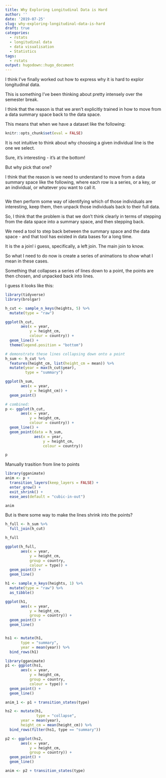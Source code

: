 ```yaml
---
title: Why Exploring Longitudinal Data is Hard
author: ''
date: '2019-07-25'
slug: why-exploring-longitudinal-data-is-hard
draft: true
categories:
  - rstats
  - longitudinal data
  - data visualisation
  - Statistics
tags:
  - rstats
output: hugodown::hugo_document
---
```


I think I've finally worked out how to express why it is hard to explor longitudinal data.

This is something I've been thinking about pretty intensely over the semester break.

I think that the reason is that we aren't explicitly trained in how to move from a data summary space back to the data space.

This means that when we have a dataset like the following:

```r
knitr::opts_chunk$set(eval = FALSE)
```

It is not intuitive to think about why choosing a given individual line is the one we select. 

Sure, it's interesting - it's at the bottom!

But why pick that one?

I think that the reason is we need to understand to move from a data summary space like the following, where each row is a series, or a key, or an individual, or whatever you want to call it.

```r

```

We then perform some way of identifying which of those individuals are interesting, keep them, then unpack those individuals back to their full data.

So, I think that the problem is that we don't think clearly in terms of stepping from the data space into a summary space, and then stepping back.

We need a tool to step back between the summary space and the data space - and that tool has existed in data bases for a long time.

It is the a join! i guess, specifically, a left join. The main join to know.

So what I need to do now is create a series of animations to show what I mean in these cases.

Something that collapses a series of lines down to a point, the points are then chosen, and unpacked back into lines.

I guess it looks like this:

```r
library(tidyverse)
library(brolgar)

h_cut <- sample_n_keys(heights, 5) %>%
  mutate(type = "raw")

ggplot(h_cut,
       aes(x = year,
           y = height_cm,
           colour = country)) + 
  geom_line() + 
  theme(legend.position = "bottom")

# demonstrate these lines collapsing down onto a point
h_sum <- h_cut %>%
  features(height_cm, list(height_cm = mean)) %>%
  mutate(year = max(h_cut$year),
         type = "summary") 

ggplot(h_sum,
       aes(x = year,
           y = height_cm)) + 
  geom_point()

# combined:
p <- ggplot(h_cut,
       aes(x = year,
           y = height_cm,
           colour = country)) + 
  geom_line() + 
  geom_point(data = h_sum,
             aes(x = year,
                 y = height_cm,
                 colour = country))

p
```


Manually trasition from line to points

```r
library(gganimate)
anim <- p + 
  transition_layers(keep_layers = FALSE) + 
  enter_grow() + 
  exit_shrink() + 
  ease_aes(default = "cubic-in-out")

anim
```

But is there some way to make the lines shrink into the points?

```r
h_full <- h_sum %>%
  full_join(h_cut)

h_full 

ggplot(h_full,
       aes(x = year,
           y = height_cm,
           group = country,
           colour = type)) + 
  geom_point() + 
  geom_line()


```



```r
h1 <- sample_n_keys(heights, 1) %>%
  mutate(type = "raw") %>%
  as_tibble()

ggplot(h1,
       aes(x = year,
           y = height_cm,
           group = country)) + 
  geom_point() + 
  geom_line()


hs1 <- mutate(h1, 
       type = "summary",
       year = mean(year)) %>%
  bind_rows(h1)

library(gganimate)
p1 <- ggplot(hs1,
       aes(x = year,
           y = height_cm,
           group = country,
           colour = type)) + 
  geom_point() + 
  geom_line()

anim_1 <- p1 + transition_states(type)

hs2 <- mutate(h1, 
              type = "collapse",
       year = mean(year),
       height_cm = mean(height_cm)) %>%
  bind_rows(filter(hs1, type == "summary"))

p2 <- ggplot(hs2,
       aes(x = year,
           y = height_cm,
           group = country)) + 
  geom_point() + 
  geom_line()

anim <- p2 + transition_states(type)
```

